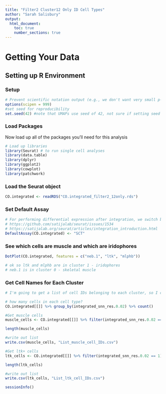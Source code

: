 ```yaml
---
title: "Filter2 Cluster12 Only ID Cell Types"
author: "Sarah Salisbury"
output:
  html_document:
    toc: true
    number_sections: true
---
```


# Getting Your Data

## Setting up R Environment

### Setup
```r
# Prevent scientific notation output (e.g., we don't want very small p-values to be output as say 10^-9)
options(scipen = 999)
#set seed for reproducibility
set.seed(42) #note that UMAPs use seed of 42, not sure if setting seed here overrides this.
```

### Load Packages

Now load up all of the packages you'll need for this analysis

```r
# Load up libraries
library(Seurat) # to run single cell analyses
library(data.table)
library(dplyr)
library(ggplot2)
library(cowplot)
library(patchwork)
```

### Load the Seurat object
```r
CO.integrated <- readRDS("CO.integrated_filter2_12only.rds")
```

### Set Default Assay

```r
# For performing differential expression after integration, we switch back to the SCT data
# https://github.com/satijalab/seurat/issues/1534
# https://satijalab.org/seurat/articles/integration_introduction.html
DefaultAssay(CO.integrated) <- "SCT"
```

### See which cells are muscle and which are iridophores

```r
DotPlot(CO.integrated, features = c("neb.1", "ltk", "mlphb"))

# ok so ltk and mlphb are in cluster 1 - iridophores
# neb.1 is in cluster 0 - skeletal muscle
```

### Get Cell Names for Each Cluster

```r
# I'm going to get a list of cell IDs belonging to each cluster, so I can apply these new cell IDs to our UMAP with all samples

# how many cells in each cell type?
CO.integrated[[]] %>% group_by(integrated_snn_res.0.02) %>% count()

#Get muscle cells
muscle_cells <- CO.integrated[[]] %>% filter(integrated_snn_res.0.02 == 0) %>% rownames()

length(muscle_cells)

#write out list
write.csv(muscle_cells, "List_muscle_cell_IDs.csv")

#Get ltk+ cells
ltk_cells <- CO.integrated[[]] %>% filter(integrated_snn_res.0.02 == 1) %>% rownames()

length(ltk_cells)

#write out list
write.csv(ltk_cells, "List_ltk_cell_IDs.csv")
```


```r
sessionInfo()
```

